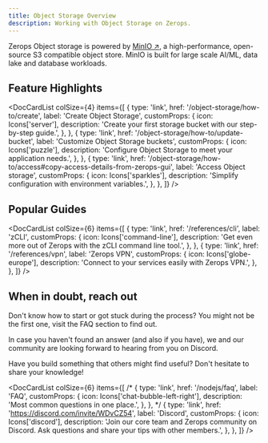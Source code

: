 ```yaml
---
title: Object Storage Overview
description: Working with Object Storage on Zerops.
---
```



Zerops Object storage is powered by [MinIO ↗](https://min.io/), a high-performance, open-source S3 compatible object store. MinIO is built for large scale AI/ML, data lake and database workloads.

## Feature Highlights

<DocCardList
  colSize={4}
  items={[
    {
      type: 'link',
      href: '/object-storage/how-to/create',
      label: 'Create Object Storage',
      customProps: {
        icon: Icons['server'],
        description: 'Create your first storage bucket with our step-by-step guide.',
      },
    },
    {
      type: 'link',
      href: '/object-storage/how-to/update-bucket',
      label: 'Customize Object Storage buckets',
      customProps: {
        icon: Icons['puzzle'],
        description: 'Configure Object Storage to meet your application needs.',
      },
    },
    {
      type: 'link',
      href: '/object-storage/how-to/access#copy-access-details-from-zerops-gui',
      label: 'Access Object storage',
      customProps: {
        icon: Icons['sparkles'],
        description: 'Simplify configuration with environment variables.',
      },
    },
  ]}
/>

## Popular Guides

<DocCardList
  colSize={6}
  items={[
    {
      type: 'link',
      href: '/references/cli',
      label: 'zCLI',
      customProps: {
        icon: Icons['command-line'],
        description:
          'Get even more out of Zerops with the zCLI command line tool.',
      },
    },
    {
      type: 'link',
      href: '/references/vpn',
      label: 'Zerops VPN',
      customProps: {
        icon: Icons['globe-europe'],
        description: 'Connect to your services easily with Zerops VPN.',
      },
    },
  ]}
/>

## When in doubt, reach out

Don't know how to start or got stuck during the process? You might not be the first one, visit the FAQ section to find out.

In case you haven't found an answer (and also if you have), we and our community are looking forward to hearing from you on Discord.

Have you build something that others might find useful? Don't hesitate to share your knowledge!

<DocCardList
  colSize={6}
  items={[
    /* {
      type: 'link',
      href: '/nodejs/faq',
      label: 'FAQ',
      customProps: {
        icon: Icons['chat-bubble-left-right'],
        description: 'Most common questions in one place.',
      },
    }, */
    {
      type: 'link',
      href: 'https://discord.com/invite/WDvCZ54',
      label: 'Discord',
      customProps: {
        icon: Icons['discord'],
        description:
          'Join our core team and Zerops community on Discord. Ask questions and share your tips with other members.',
      },
    },
  ]}
/>
